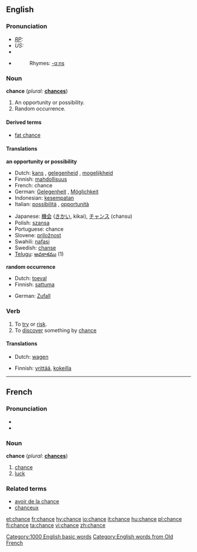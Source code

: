==English==

{{rank|filled|visit|follow|639|chance|happened|broken|trouble}}

===Pronunciation===
* ''[[RP]]:'' {{IPA|/tʃɑːns/}}
* ''US:'' {{IPA|/tʃæns/}}
* {{audio|en-uk-chance.ogg|Audio (UK)}}
* {{audio|en-us-chance.ogg|Audio (US)}}
*:Rhymes: [[Rhymes:English:-ɑːns|-ɑːns]]

===Noun===
'''chance'''  (''plural:'' '''[[chances]]''')

# An opportunity or possibility.
# Random occurrence.

====Derived terms====
*[[fat chance]]

====Translations====
'''an opportunity or possibility'''
{{top}}
*Dutch: [[kans]] {{f}}, [[gelegenheid]] {{f}}, [[mogelijkheid]] {{f}}
*Finnish: [[mahdollisuus]]
*French: chance {{f}}
*German: [[Gelegenheit]] {{f}}, [[Möglichkeit]] {{f}}
*Indonesian: [[sempat|kesempatan]]
*Italian: [[possibilità]] {{f}}, [[opportunità]] {{f}}
{{mid}}
*Japanese: [[機会]] ([[きかい]], kikai), [[チャンス]] (chansu)
*Polish: [[szansa]] {{f}}
*Portuguese: chance {{f}}
*Slovene: [[priložnost]] {{f}}
*Swahili: [[nafasi]]
*Swedish: [[chanse]]
*[[Telugu]]: [[అవకాశము]] (1)
{{bottom}}

'''random occurrence'''
{{top}}
*Dutch: [[toeval]] {{n}}
*Finnish: [[sattuma]]
{{mid}}
*German: [[Zufall]] {{m}}
{{bottom}}

===Verb===
{{en-verb|chanc|ing}}

# To [[try]] or [[risk]].
# To [[discover]] something by [[chance]]

====Translations====
{{top}}
*Dutch: [[wagen]] {{n}}
{{mid}}
*Finnish: [[yrittää]], [[kokeilla]]
{{bottom}}

[[Category:1000 English basic words]]


----

==French==
===Pronunciation===
* {{IPA|/ʃɑ̃s/}}
* {{audio|Fr-Chance-fr-Paris.ogg|Audio (FR)}}

===Noun===
'''chance''' {{f}} (''plural:'' '''[[chances]]''')
# [[chance]]
# [[luck]]

===Related terms===
* [[avoir de la chance]]
* [[chanceux]]
[[Category:English words from Old French]]

[[et:chance]]
[[fr:chance]]
[[hy:chance]]
[[io:chance]]
[[it:chance]]
[[hu:chance]]
[[pl:chance]]
[[fi:chance]]
[[ta:chance]]
[[vi:chance]]
[[zh:chance]]